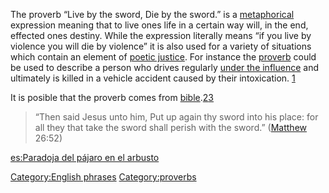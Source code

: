 The proverb “Live by the sword, Die by the sword.” is a [[metaphor]]ical expression meaning that to live ones life in a certain way will, in the end, effected ones destiny. While the expression literally means “if you live by violence you will die by violence” it is also used for a variety of situations which contain an element of [[poetic justice]]. For instance the [[proverb]] could be used to describe a person who drives regularly [[Driving under the influence|under the influence]] and ultimately is killed in a vehicle accident caused by their intoxication. [http://www.urbandictionary.com/define.php?term=live+by+the+sword%2C+die+by+the+sword]

It is posible that the proverb comes from [[bible]].[http://www.phrases.org.uk/bulletin_board/19/messages/26.html][http://www.idiomsite.com/livebythe.htm]

<blockquote>
“Then said Jesus unto him, Put up again thy sword into his place: for all they that take the sword shall perish with the sword.” ([[Matthew the Evangelist|Matthew]] 26:52)
</blockquote>
[[Category:English phrases]]
[[Category:proverbs]]

{{vocab-stub}}

[[es:Paradoja del pájaro en el arbusto]]